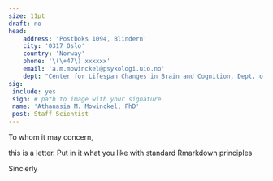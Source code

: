 ```yaml
---
size: 11pt
draft: no
head:
    address: 'Postboks 1094, Blindern'
    city: '0317 Oslo'
    country: 'Norway'
    phone: '\(\+47\) xxxxxx'
    email: 'a.m.mowinckel@psykologi.uio.no'
    dept: "Center for Lifespan Changes in Brain and Cognition, Dept. of Psychology"
sig:
 include: yes
 sign: # path to image with your signature
 name: 'Athanasia M. Mowinckel, PhD'
 post: Staff Scientist
---
```


\today


To whom it may concern,

this is a letter. 
Put in it what you like with standard Rmarkdown principles

Sincierly
